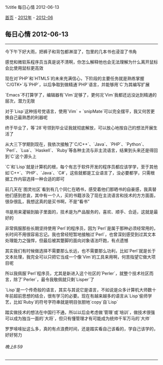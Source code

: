 %title 每日心情 2012-06-13

[[../../../index|首页]] - [[../index|2012年]] - [[index|2012-06]]
==每日心情 2012-06-13==
----
今下午下好大雨，把裤子和背包都淋湿了，包里的几本书也浸湿了书角

感觉和微软系程序员当真是说不清啊，你怎么解释他也会无法理解为什么离开鼠标会比使用鼠标更高效

现在对`PHP`和`HTML5`的未来充满信心，下阶段的主要任务就是熟练掌握`C/GTK+`与`PHP`，以后争取到做精通`PHP`语言，并能够用`C`为其编写扩展

`Emacs`不打算学了，编辑器有`Vim`足够了，更何况`Vim`我都还远没达到精通的层次，潜力无限

对于`Lisp`这种括号党语言，使用`Vim` + `snipMate`可以完全摆平，我又何苦更换自己最熟悉的利器呢

终于毕业了，等`28`号领到毕业证我就彻底解放，可以放心地按自己的想法开展生活了

从大三下学期到现在，我依次接触了`C/C++`、`Java`、`PHP`、`Python`、`Perl`、`Lua`、`Haskell`、`Ruby`等各种主流与非主流语言，结果到头来还是得回到`C`这个源头上

`C`和`Lisp`就是计算机的根，每个有志于软件开发的程序员都应该学学，至于其他如`C++`、`PHP`、`Java`、`C#`，这些就都是工业语言了，没必要都学，只需根据工作内容选择一种合适的即可

前几天在`图灵社区`看到有几个同仁在晒书，感受着他们那晒书的自豪感，我真替他们感到悲哀，其中有一个人，买的书籍涉及了现在主流语言和技术的方方面面，很杂很乱，我想这真的是买书啊，不是“看书”

书是用来灌输到脑子里面的，技术是为产品服务的，喜欢、顺手、合适，这就是最好的

非常佩服那些长期坚持使用`Perl`的程序员，因为`Perl`是属于那种必须经常用的，长时间不用很容易忘记。我也曾经短暂地接触过`Perl`，也曾深刻感受到过其文本处理能力之强悍，但最后被其蹩脚的面向对象语法吓跑，有点遗憾

其实我们有时候做选择不需要那么长远，也不需要那么功利，比如`Perl`就是长于文本处理，我完全可以只把它当成一个像`Vim`的工具来用啊，何苦指望它做大项目呢

所以我佩服`Perl`程序员，尤其是新进入这个社区的`Perler`，就整个技术社区而言，除了`Perler`，最令我敬佩就只剩`Lisper`了

`Lisp`是一个传奇般的语言，其实与其说它是语言，不如说是众多计算机大师数十年前超前思想的结合，很有学习的必要。现在有越来越多的语言从`Lisp`偷师学艺，比如`Ruby`的符号字符串就是明目张胆地`copy`自`Lisp`

踏实做技术的想法在中国行不通，所以以后会考虑做`管理`或`培训`，做技术很强可以成为独当一面的`大将`，但只有懂管理才有可能成为统帅千军万马的`大帅`

罗罗嗦嗦扯这么多，真的有点浪费时间，还是踏实看自己该看的，学自己该学的，好好努力
======晚上8:59======
----
